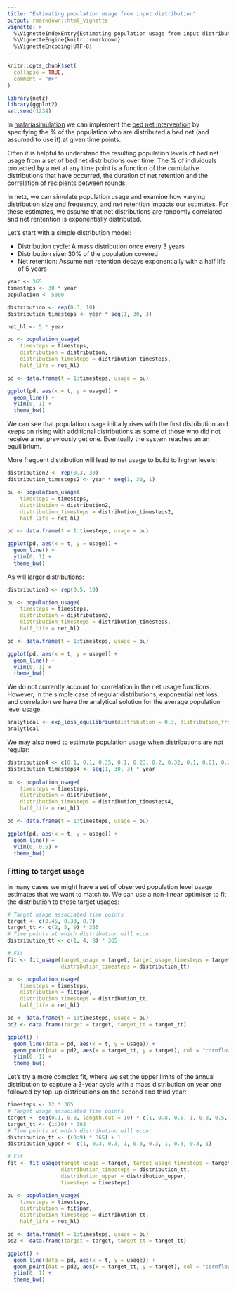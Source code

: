 ```yaml
---
title: "Estimating population usage from input distribution"
output: rmarkdown::html_vignette
vignette: >
  %\VignetteIndexEntry{Estimating population usage from input distribution}
  %\VignetteEngine{knitr::rmarkdown}
  %\VignetteEncoding{UTF-8}
---
```


```r
knitr::opts_chunk$set(
  collapse = TRUE,
  comment = "#>"
)
```

```r
library(netz)
library(ggplot2)
set.seed(1234)
```

In [malariasimulation](https://mrc-ide.github.io/malariasimulation/) we can implement the [bed net intervention](https://mrc-ide.github.io/malariasimulation/articles/VectorControl.html) by specifying
the % of the population who are distributed a bed net (and assumed to use it) at
given time points.

Often it is helpful to understand the resulting population levels of bed net usage from a set of 
bed net distributions over time. The % of individuals protected by a net at any time point is a 
function of the cumulative distributions that have occurred, the duration of net retention and the
correlation of recipients between rounds.

In netz, we can simulate population usage and examine how varying distribution size and frequency,
and net retention impacts our estimates. For these estimates, we assume that net distributions
are randomly correlated and net rentention is exponentially distributed.

Let's start with a simple distribution model:

* Distribution cycle: A mass distribution once every 3 years
* Distribution size: 30% of the population covered
* Net retention: Assume net retention decays exponentially with a half life of 5 years

```r
year <- 365
timesteps <- 30 * year
population <- 5000

distribution <- rep(0.3, 10)
distribution_timesteps <- year * seq(1, 30, 3)

net_hl <- 5 * year

pu <- population_usage(
    timesteps = timesteps,
    distribution = distribution,
    distribution_timesteps = distribution_timesteps,
    half_life = net_hl)

pd <- data.frame(t = 1:timesteps, usage = pu)

ggplot(pd, aes(x = t, y = usage)) +
  geom_line() +
  ylim(0, 1) +
  theme_bw()

```

We can see that population usage initially rises with the first distribution and keeps
on rising with additional distributions as some of those who did not receive a net previously
get one. Eventually the system reaches an an equilibrium.


More frequent distribution will lead to net usage to build to higher levels:

```r
distribution2 <- rep(0.3, 30)
distribution_timesteps2 <- year * seq(1, 30, 1)

pu <- population_usage(
    timesteps = timesteps,
    distribution = distribution2,
    distribution_timesteps = distribution_timesteps2,
    half_life = net_hl)

pd <- data.frame(t = 1:timesteps, usage = pu)

ggplot(pd, aes(x = t, y = usage)) +
  geom_line() +
  ylim(0, 1) +
  theme_bw()

```


As will larger distributions:

```r
distribution3 <- rep(0.5, 10)

pu <- population_usage(
    timesteps = timesteps,
    distribution = distribution3,
    distribution_timesteps = distribution_timesteps,
    half_life = net_hl)

pd <- data.frame(t = 1:timesteps, usage = pu)

ggplot(pd, aes(x = t, y = usage)) +
  geom_line() +
  ylim(0, 1) +
  theme_bw()

```

We do not currently account for correlation in the net usage functions. However,
in the simple case of regular distributions, exponential net loss, and 
correlation we have the analytical solution for the average population level usage.

```r
analytical <- exp_loss_equilibrium(distribution = 0.3, distribution_frequency = 3, net_loss_hl = 5)
analytical
```

We may also need to estimate population usage when distributions are not regular:

```r
distribution4 <- c(0.1, 0.1, 0.35, 0.1, 0.23, 0.2, 0.32, 0.1, 0.01, 0.2)
distribution_timesteps4 <- seq(1, 30, 3) * year
  
pu <- population_usage(
    timesteps = timesteps,
    distribution = distribution4,
    distribution_timesteps = distribution_timesteps4,
    half_life = net_hl)

pd <- data.frame(t = 1:timesteps, usage = pu)

ggplot(pd, aes(x = t, y = usage)) +
  geom_line() +
  ylim(0, 0.5) +
  theme_bw()
```

### Fitting to target usage

In many cases we might have a set of observed population level usage estimates 
that we want to match to. We can use a non-linear optimiser to fit the 
distribution to these target usages:

```r
# Target usage associated time points
target <- c(0.45, 0.33, 0.7)
target_tt <- c(2, 5, 9) * 365
# Time points at which distribution will occur
distribution_tt <- c(1, 4, 8) * 365

# Fit
fit <- fit_usage(target_usage = target, target_usage_timesteps = target_tt,
                 distribution_timesteps = distribution_tt)

pu <- population_usage(
    timesteps = timesteps,
    distribution = fit$par,
    distribution_timesteps = distribution_tt,
    half_life = net_hl)

pd <- data.frame(t = 1:timesteps, usage = pu)
pd2 <- data.frame(target = target, target_tt = target_tt)

ggplot() +
  geom_line(data = pd, aes(x = t, y = usage)) +
  geom_point(dat = pd2, aes(x = target_tt, y = target), col = "cornflowerblue", size = 3) +
  ylim(0, 1) +
  theme_bw()


```

Let's try a more complex fit, where we set the upper limits of the annual 
distribution to capture a 3-year cycle with a mass distribution on year one 
followed by top-up distributions on the second and third year:


```r
timesteps <- 12 * 365
# Target usage associated time points
target <- seq(0.1, 0.8, length.out = 10) * c(1, 0.8, 0.5, 1, 0.8, 0.5, 1, 0.8, 0.5, 1)
target_tt <- (1:10) * 365
# Time points at which distribution will occur
distribution_tt <- ((0:9) * 365) + 1
distribution_upper <- c(1, 0.3, 0.3, 1, 0.3, 0.3, 1, 0.3, 0.3, 1)

# Fit
fit <- fit_usage(target_usage = target, target_usage_timesteps = target_tt,
                 distribution_timesteps = distribution_tt,
                 distribution_upper = distribution_upper, 
                 timesteps = timesteps)

pu <- population_usage(
    timesteps = timesteps,
    distribution = fit$par,
    distribution_timesteps = distribution_tt,
    half_life = net_hl)

pd <- data.frame(t = 1:timesteps, usage = pu)
pd2 <- data.frame(target = target, target_tt = target_tt)

ggplot() +
  geom_line(data = pd, aes(x = t, y = usage)) +
  geom_point(dat = pd2, aes(x = target_tt, y = target), col = "cornflowerblue", size = 3) +
  ylim(0, 1) +
  theme_bw()


```
